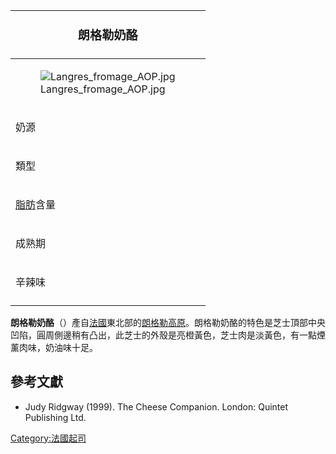 {{noteTA
|G1=Food
}}
{| class="infobox bordered" style="align: right; width: 20em; font-size: 90%; text-align: left; float: right;" cellpadding="3"
|-
! colspan=2 bgcolor="#FFCCAA" style="font-size: 120%; text-align: center;" |'''朗格勒奶酪'''
|-----
|colspan=2|[[File:Langres_fromage_AOP.jpg|center]]
|-----
| 奶源|| 未經[[巴氏殺菌|巴氏殺菌]]的[[牛奶|牛奶]]
|-----
| 類型 ||軟質
|-----
| [[脂肪|脂肪]]含量 || 45%
|-----
| 成熟期 || 3個月
|-----
| 辛辣味 ||強烈
|-
|}

'''朗格勒奶酪'''（{{lang-fr|langres}}）產自[[法國|法國]]東北部的[[朗格勒高原|朗格勒高原]]。朗格勒奶酪的特色是芝士頂部中央凹陷，圓周側邊稍有凸出，此芝士的外殼是亮橙黃色，芝士肉是淡黃色，有一點煙薰肉味，奶油味十足。

==參考文獻==
*Judy Ridgway (1999). The Cheese Companion. London: Quintet Publishing Ltd.

[[Category:法國起司|Category:法國起司]]
{{food-stub}}